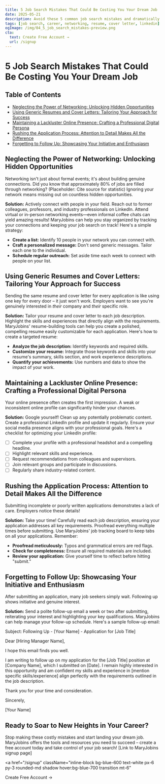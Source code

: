```yaml
---
title: 5 Job Search Mistakes That Could Be Costing You Your Dream Job
date: 2025-05-21
description: Avoid these 5 common job search mistakes and dramatically improve your chances of landing your dream job. Learn how to network effectively, tailor your resume and cover letter, optimize your online presence, and more!  MaryJobins can help!
tags: [job search, career, networking, resume, cover letter, linkedin]
ogImage: /img/04_5_job_search_mistakes-preview.png
cta:
  text: Create Free Account →
  url: /signup
---
```


# 5 Job Search Mistakes That Could Be Costing You Your Dream Job

<nav className="mb-8 border-b pb-4">
  <h2 className="text-lg font-semibold">Table of Contents</h2>
  <ul className="list-disc list-inside text-blue-600 space-y-1">
    <li><a href="#neglecting-the-power-of-networking">Neglecting the Power of Networking: Unlocking Hidden Opportunities</a></li>
    <li><a href="#using-generic-resumes-and-cover-letters">Using Generic Resumes and Cover Letters: Tailoring Your Approach for Success</a></li>
    <li><a href="#maintaining-a-lackluster-online-presence">Maintaining a Lackluster Online Presence: Crafting a Professional Digital Persona</a></li>
    <li><a href="#rushing-the-application-process">Rushing the Application Process: Attention to Detail Makes All the Difference</a></li>
    <li><a href="#forgetting-to-follow-up">Forgetting to Follow Up: Showcasing Your Initiative and Enthusiasm</a></li>
  </ul>
</nav>

## <span id="neglecting-the-power-of-networking">Neglecting the Power of Networking: Unlocking Hidden Opportunities</span>

Networking isn't just about formal events; it's about building genuine connections.  Did you know that approximately 80% of jobs are filled through networking? (Placeholder: Cite source for statistic) Ignoring your network means missing out on countless hidden opportunities.

**Solution:** Actively connect with people in your field. Reach out to former colleagues, professors, and industry professionals on LinkedIn. Attend virtual or in-person networking events—even informal coffee chats can yield amazing results!  MaryJobins can help you stay organized by tracking your connections and keeping your job search on track!  Here's a simple strategy:

* **Create a list:** Identify 10 people in your network you can connect with.
* **Craft a personalized message:** Don't send generic messages. Tailor each one to the individual.
* **Schedule regular outreach:** Set aside time each week to connect with people on your list.

## <span id="using-generic-resumes-and-cover-letters">Using Generic Resumes and Cover Letters: Tailoring Your Approach for Success</span>

Sending the same resume and cover letter for every application is like using one key for every door – it just won't work. Employers want to see you're genuinely interested in *their* company and *their* specific role.

**Solution:** Tailor your resume and cover letter to each job description. Highlight the skills and experiences that directly align with the requirements. MaryJobins' resume-building tools can help you create a polished, compelling resume easily customizable for each application. Here's how to create a targeted resume:

* **Analyze the job description:** Identify keywords and required skills.
* **Customize your resume:**  Integrate those keywords and skills into your resume's summary, skills section, and work experience descriptions.
* **Quantify your achievements:** Use numbers and data to show the impact of your work.


## <span id="maintaining-a-lackluster-online-presence">Maintaining a Lackluster Online Presence: Crafting a Professional Digital Persona</span>

Your online presence often creates the first impression. A weak or inconsistent online profile can significantly hinder your chances.

**Solution:** Google yourself! Clean up any potentially problematic content. Create a professional LinkedIn profile and update it regularly. Ensure your social media presence aligns with your professional goals. Here's a checklist for optimizing your LinkedIn profile:

* [ ] Complete your profile with a professional headshot and a compelling headline.
* [ ]  Highlight relevant skills and experience.
* [ ]  Request recommendations from colleagues and supervisors.
* [ ]  Join relevant groups and participate in discussions.
* [ ]  Regularly share industry-related content.

## <span id="rushing-the-application-process">Rushing the Application Process: Attention to Detail Makes All the Difference</span>

Submitting incomplete or poorly written applications demonstrates a lack of care. Employers notice these details!

**Solution:** Take your time! Carefully read each job description, ensuring your application addresses all key requirements. Proofread everything multiple times before submitting. Use MaryJobins' job tracking board to keep tabs on all your applications.  Remember:

* **Proofread meticulously:** Typos and grammatical errors are red flags.
* **Check for completeness:** Ensure all required materials are included.
* **Review your application:** Give yourself time to reflect before hitting "submit."

## <span id="forgetting-to-follow-up">Forgetting to Follow Up: Showcasing Your Initiative and Enthusiasm</span>

After submitting an application, many job seekers simply wait. Following up shows initiative and genuine interest.

**Solution:** Send a polite follow-up email a week or two after submitting, reiterating your interest and highlighting your key qualifications. MaryJobins can help manage your follow-up schedule.  Here's a sample follow-up email:

Subject: Following Up - [Your Name] - Application for [Job Title]

Dear [Hiring Manager Name],

I hope this email finds you well.

I am writing to follow up on my application for the [Job Title] position at [Company Name], which I submitted on [Date].  I remain highly interested in this opportunity and am confident my skills and experience in [mention specific skills/experience] align perfectly with the requirements outlined in the job description.

Thank you for your time and consideration.

Sincerely,

[Your Name]


## Ready to Soar to New Heights in Your Career?

Stop making these costly mistakes and start landing your dream job. MaryJobins offers the tools and resources you need to succeed – create a free account today and take control of your job search! [Link to MaryJobins signup page]

<a
  href="/signup"
  className="inline-block bg-blue-600 text-white px-6 py-3 rounded-md shadow hover:bg-blue-700 transition mt-6"
>
  Create Free Account →
</a>